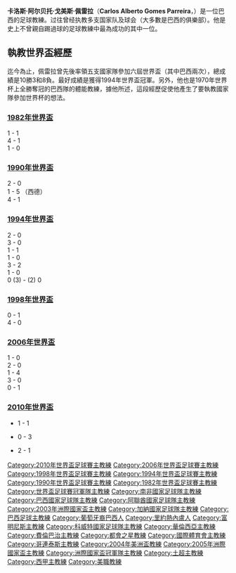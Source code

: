 {{noteTA|G1=足球|G2=uefa|G3=南美球會
|T=zh-hans:卡洛斯·阿尔贝托·佩雷拉;zh-hk:卡路士·阿爾拔圖·彭利拿;zh-tw:卡洛斯·阿爾貝托·佩雷拉;
|1=zh-hans:佩雷拉;zh-hk:彭利拿;zh-tw:佩雷拉;

}}

{{Infobox football biography
| name           = 卡洛斯·阿尔贝托·佩雷拉<br />Carlos Alberto Parreira
| image          = 04.06.2010MCA8490.jpg
| image_size     = 250px
| fullname       = Carlos Alberto Gomes Parreira
| nickname             = 
| birth_date     = {{birth date and age|1943|2|27|df=y}}
| birth_place    = 巴西[[里约热内卢|里约热内卢]]
| death_date     =
| death_place    = 
| manageryears1  = 1967      | managerclubs1  = [[迦納國家足球隊|迦納]]
| manageryears2  = 1974      | managerclubs2  = [[富明尼斯足球會|富明尼斯]]
| manageryears3  = 1975      | managerclubs3  = [[富明尼斯足球會|富明尼斯]]
| manageryears4  = 1978–1982 | managerclubs4  = [[科威特國家男子足球隊|科威特]]
| manageryears5  = 1983      | managerclubs5  = [[巴西國家足球隊|巴西]]
| manageryears6  = 1984      | managerclubs6  = [[富明尼斯足球會|富明尼斯]] 
| manageryears7  = 1985–1988 | managerclubs7  = [[阿拉伯聯合大公國國家足球隊|阿拉伯聯合酋長國]]
| manageryears8  = 1988–1990 | managerclubs8  = [[沙特阿拉伯國家足球隊|沙特阿拉伯]]
| manageryears9  = 1990–1991 | managerclubs9  = [[阿拉伯聯合大公國國家足球隊|阿拉伯聯合酋長國]]
| manageryears10 = 1991      | managerclubs10 = [[布拉甘蒂诺竞技俱乐部|布拉甘蒂诺]]
| manageryears11 = 1991–1994 | managerclubs11 = 巴西
| manageryears12 = 1994–1995 | managerclubs12 = [[巴伦西亚足球俱乐部|巴伦西亚]]
| manageryears13 = 1995–1996 | managerclubs13 = [[費倫巴治體育會|費倫巴治]]
| manageryears14 = 1996      | managerclubs14 = [[聖保羅足球會|聖保羅]]
| manageryears15 = 1997      | managerclubs15 = [[紐約紅牛|都會之星]]
| manageryears16 = 1998      | managerclubs16 = [[沙特阿拉伯國家足球隊|沙特阿拉伯]]
| manageryears17 = 1999–2000 | managerclubs17 = [[富明尼斯足球會|富明尼斯]]
| manageryears18 = 2000      | managerclubs18 = [[米内罗竞技俱乐部|米内罗]]
| manageryears19 = 2000      | managerclubs19 = [[桑托斯足球俱乐部|桑托斯]]
| manageryears20 = 2001–2002 | managerclubs20 = [[國際體育會|國際體育會]]
| manageryears21 = 2002–2003 | managerclubs21 = [[哥連泰斯保利斯塔體育會|哥連泰斯]]
| manageryears22 = 2003–2006 | managerclubs22 = 巴西
| manageryears23 = 2007–2008 | managerclubs23 = [[南非國家足球隊|南非]]
| manageryears24 = 2009      | managerclubs24 = [[富明尼斯足球會|富明尼斯]]
| manageryears25 = 2009–2010 | managerclubs25 = [[南非國家足球隊|南非]]
| manageryears26 = 2012–2014 | managerclubs26 = 巴西 (technical director)
}}

'''卡洛斯·阿尔贝托·戈美斯·佩雷拉'''（'''Carlos Alberto Gomes Parreira'''，{{bd|1943年|2月27日|catIdx=Parreira}}）是一位巴西的足球教練。过往曾经执教多支国家队及球会（大多數是巴西的俱樂部）。他是史上不曾親自踢過球的足球教練中最為成功的其中一位。

== 執教世界盃經歷  ==

迄今為止，佩雷拉曾先後率領五支國家隊參加六屆世界盃（其中巴西兩次），總成績是10勝3和8負。最好成績是獲得1994年世界盃冠軍。另外，他也是1970年世界杯上全勝奪冠的巴西隊的體能教練，據他所述，這段經歷促使他產生了要執教國家隊參加世界杯的想法。

===[[1982年世界盃|1982年世界盃]]===
{{fb|TCH}} 1 - 1 {{fb|KUW}}<br>
{{fb|FRA}} 4 - 1 {{fb|KUW}}<br>
{{fb|ENG}} 1 - 0 {{fb|KUW}}

===[[1990年世界盃|1990年世界盃]]===
{{fb|COL}} 2 - 0 {{fb|UAE}}<br>
{{fb|UAE}} 1 - 5 {{fb|GER}}（西德）<br>
{{fb|YUG}} 4 - 1 {{fb|UAE}}<br> 

===[[1994年世界盃|1994年世界盃]]===
{{fb|BRA}} 2 - 0 {{fb|RUS}}<br>
{{fb|BRA}} 3 - 0 {{fb|CMR}}<br>
{{fb|BRA}} 1 - 1 {{fb|SWE}}<br>
{{fb|BRA}} 1 - 0 {{fb|USA}}<br>
{{fb|BRA}} 3 - 2 {{fb|NED}}<br>
{{fb|BRA}} 1 - 0 {{fb|SWE}}<br>
{{fb|BRA}} 0 (3) - (2) 0 {{fb|ITA}}

===[[1998年世界盃|1998年世界盃]]===
{{fb|KSA}} 0 - 1 {{fb|DEN}}<br>
{{fb|FRA}} 4 - 0 {{fb|KSA}}

===[[2006年世界盃|2006年世界盃]]===
{{fb|BRA}} 1 - 0 {{fb|CRO}}<br />
{{fb|BRA}} 2 - 0 {{fb|AUS}}<br />
{{fb|JPN}} 1 - 4 {{fb|BRA}}<br />
{{fb|BRA}} 3 - 0 {{fb|GHA}}<br />
{{fb|BRA}} 0 - 1 {{fb|FRA}}

===[[2010年世界盃|2010年世界盃]]===
*{{fb|RSA}} 1 - 1 {{fb|MEX}}
*{{fb|RSA}} 0 - 3 {{fb|URU}}
*{{fb|RSA}} 2 - 1 {{fb|FRA}}
{{1994年世界杯足球赛巴西参赛名单}}
{{2006年世界盃足球賽巴西參賽名單}}
{{2010年世界杯足球赛南非参赛名单}}

{{Authority control}}
{{DEFAULTSORT:Parreira, Carlos Alberto}}
[[Category:2010年世界盃足球賽主教練|Category:2010年世界盃足球賽主教練]]
[[Category:2006年世界盃足球賽主教練|Category:2006年世界盃足球賽主教練]]
[[Category:1998年世界盃足球賽主教練|Category:1998年世界盃足球賽主教練]]
[[Category:1994年世界盃足球賽主教練|Category:1994年世界盃足球賽主教練]]
[[Category:1990年世界盃足球賽主教練|Category:1990年世界盃足球賽主教練]]
[[Category:1982年世界盃足球賽主教練|Category:1982年世界盃足球賽主教練]]
[[Category:世界盃足球賽冠軍隊主教練|Category:世界盃足球賽冠軍隊主教練]]
[[Category:南非國家足球隊主教練|Category:南非國家足球隊主教練]]
[[Category:巴西國家足球隊主教練|Category:巴西國家足球隊主教練]]
[[Category:阿聯酋國家足球隊主教練|Category:阿聯酋國家足球隊主教練]]
[[Category:2003年洲際國家盃主教練|Category:2003年洲際國家盃主教練]]
[[Category:加納國家足球隊主教練|Category:加納國家足球隊主教練]]
[[Category:巴西足球主教練|Category:巴西足球主教練]]
[[Category:葡萄牙裔巴西人|Category:葡萄牙裔巴西人]]
[[Category:里約熱內盧人|Category:里約熱內盧人]]
[[Category:富明尼斯主教練|Category:富明尼斯主教練]]
[[Category:科威特國家足球隊主教練|Category:科威特國家足球隊主教練]]
[[Category:華倫西亞主教練|Category:華倫西亞主教練]]
[[Category:費倫巴治主教練|Category:費倫巴治主教練]]
[[Category:都會之星教練|Category:都會之星教練]]
[[Category:國際體育會主教練|Category:國際體育會主教練]]
[[Category:哥連泰斯主教練|Category:哥連泰斯主教練]]
[[Category:2004年美洲盃教練|Category:2004年美洲盃教練]]
[[Category:2005年洲際國家盃主教練|Category:2005年洲際國家盃主教練]]
[[Category:洲際國家盃冠軍隊主教練|Category:洲際國家盃冠軍隊主教練]]
[[Category:土超主教練|Category:土超主教練]]
[[Category:西甲主教練|Category:西甲主教練]]
[[Category:美職教練|Category:美職教練]]
